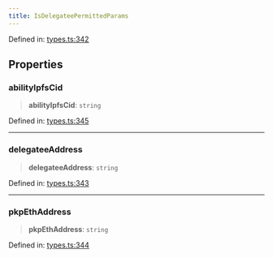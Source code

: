 ```yaml
---
title: IsDelegateePermittedParams
---
```


Defined in: [types.ts:342](https://github.com/LIT-Protocol/Vincent/blob/24971b3553e0b3a0f81730455f8a1892791091ad/packages/libs/contracts-sdk/src/types.ts#L342)

## Properties

### abilityIpfsCid

> **abilityIpfsCid**: `string`

Defined in: [types.ts:345](https://github.com/LIT-Protocol/Vincent/blob/24971b3553e0b3a0f81730455f8a1892791091ad/packages/libs/contracts-sdk/src/types.ts#L345)

***

### delegateeAddress

> **delegateeAddress**: `string`

Defined in: [types.ts:343](https://github.com/LIT-Protocol/Vincent/blob/24971b3553e0b3a0f81730455f8a1892791091ad/packages/libs/contracts-sdk/src/types.ts#L343)

***

### pkpEthAddress

> **pkpEthAddress**: `string`

Defined in: [types.ts:344](https://github.com/LIT-Protocol/Vincent/blob/24971b3553e0b3a0f81730455f8a1892791091ad/packages/libs/contracts-sdk/src/types.ts#L344)
